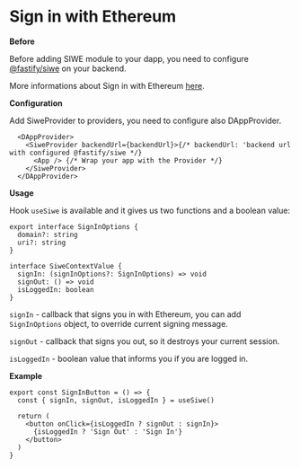 # Sign in with Ethereum

**Before**

Before adding SIWE module to your dapp, you need to configure [@fastify/siwe](https://github.com/TrueFiEng/fastify-siwe) on your backend.

More informations about Sign in with Ethereum [here](https://login.xyz/).

**Configuration**

Add SiweProvider to providers, you need to configure also DAppProvider.

```tsx
  <DAppProvider>
    <SiweProvider backendUrl={backendUrl}>{/* backendUrl: 'backend url with configured @fastify/siwe */}
      <App /> {/* Wrap your app with the Provider */}
    </SiweProvider>
  </DAppProvider>
```

**Usage**

Hook `useSiwe` is available and it gives us two functions and a boolean value:

```tsx
export interface SignInOptions {
  domain?: string
  uri?: string
}

interface SiweContextValue {
  signIn: (signInOptions?: SignInOptions) => void
  signOut: () => void
  isLoggedIn: boolean
}
```

`signIn` - callback that signs you in with Ethereum, you can add `SignInOptions` object, to override current signing message.

`signOut` - callback that signs you out, so it destroys your current session.

`isLoggedIn` - boolean value that informs you if you are logged in.

**Example**

```tsx
export const SignInButton = () => {
  const { signIn, signOut, isLoggedIn } = useSiwe()

  return (
    <button onClick={isLoggedIn ? signOut : signIn}>
      {isLoggedIn ? 'Sign Out' : 'Sign In'}
    </button>
  )
}
```
